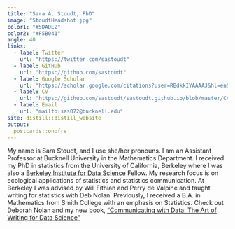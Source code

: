 ```yaml
---
title: "Sara A. Stoudt, PhD"
image: "StoudtHeadshot.jpg"
color1: "#5DADE2"
color2: "#F5B041"
angle: 40
links:
  - label: Twitter
    url: "https://twitter.com/sastoudt"
  - label: GitHub
    url: "https://github.com/sastoudt"
  - label: Google Scholar
    url: "https://scholar.google.com/citations?user=RBdkkIYAAAAJ&hl=en&oi=ao"
  - label: CV
    url: "https://github.com/sastoudt/sastoudt.github.io/blob/master/CV_2022.pdf"
  - label: Email
    url: "mailto:sas072@bucknell.edu"
site: distill::distill_website
output:
  postcards::onofre
---
```

 
My name is Sara Stoudt, and I use she/her pronouns. I am an Assistant Professor at Bucknell University in the Mathematics Department. I received my PhD in statistics from the University of California, Berkeley where I was also a [Berkeley Institute for Data Science](https://bids.berkeley.edu/) Fellow. My research focus is on ecological applications of statistics and statistics communication. At Berkeley I was advised by Will Fithian and Perry de Valpine and taught writing for statistics with Deb Nolan. Previously, I received a B.A. in Mathematics from Smith College with an emphasis on Statistics. Check out Deborah Nolan and my new book, ["Communicating with Data: The Art of Writing for Data Science"](https://twitter.com/sastoudt/status/1390675020209340420?s=20")